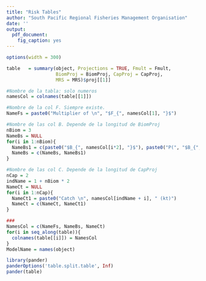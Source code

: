 ---
title: "Risk Tables"
author: "South Pacific Regional Fisheries Management Organisation"
date: ''
output:
  pdf_document:
    fig_caption: yes
---

```{r set-options, echo=FALSE, cache=FALSE}
options(width = 300)
```

```{r pander, echo=FALSE, results='asis'}

table   = summary(object, Projections = TRUE, Fmult = Fmult,
                  BiomProj = BiomProj, CapProj = CapProj, 
                  MRS = MRS)$proj[[1]]

#Nombre de la tabla: solo numeros
namesCol = colnames(table[[1]])

#Nombre de la col F. Siempre existe.
NameFs = paste0("Multiplier of \n", "$F_{", namesCol[1], "}$")

#Nombre de las col B. Depende de la longitud de BiomProj
nBiom = 3
NameBs = NULL
for(i in 1:nBiom){
  NameBs1 = c(paste0("$B_{", namesCol[i*2], "}$"), paste0("P(", "$B_{", namesCol[i*2+1], "}$", " > ", "$B_{MSY}$) %"))
  NameBs = c(NameBs, NameBs1)
}

#Nombre de las col C. Depende de la longitud de CapProj
nCap = 2
indName = 1 + nBiom * 2
NameCt = NULL
for(i in 1:nCap){
  NameCt1 = paste0("Catch \n", namesCol[indName + i], " (kt)")
  NameCt = c(NameCt, NameCt1)
}

###
NamesCol = c(NameFs, NameBs, NameCt)
for(i in seq_along(table)){
  colnames(table[[i]]) = NamesCol  
}
ModelName = names(object)

library(pander)
panderOptions('table.split.table', Inf)
pander(table)
```